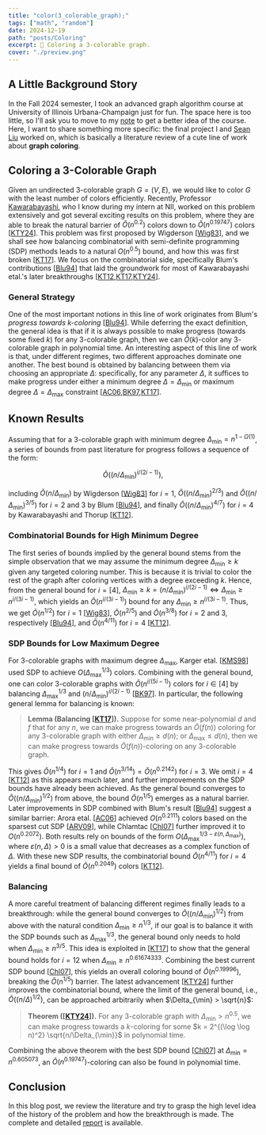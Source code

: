 ```yaml
---
title: "color(3_colorable_graph);"
tags: ["math", "random"]
date: 2024-12-19
path: "posts/Coloring"
excerpt: 🎨 Coloring a 3-colorable graph.
cover: "./preview.png"
---
```


## A Little Background Story

In the Fall 2024 semester, I took an advanced graph algorithm course at University of Illinois Urbana-Champaign just for fun. The space here is too little, so I'll ask you to move to my [note](../Notes/#fall-2024) to get a better idea of the course. Here, I want to share something more specific: the final project I and [Sean Liu](https://zhxnliu.me/about/) worked on, which is basically a literature review of a cute line of work about **graph coloring**.

## Coloring a 3-Colorable Graph

Given an undirected $3$-colorable graph $G = (V, E)$, we would like to color $G$ with the least number of colors efficiently. Recently, Professor [Kawarabayashi](https://kklab.nii.ac.jp/en/), who I know during my intern at NII, worked on this problem extensively and got several exciting results on this problem, where they are able to break the natural barrier of $\widetilde{O} (n^{0.2})$ colors down to $\widetilde{O} (n^{0.19747})$ colors \[[KTY24](https://arxiv.org/abs/2406.00357)\]. This problem was first proposed by Wigderson \[[Wig83](https://dl.acm.org/doi/10.1145/2157.2158)\], and we shall see how balancing combinatorial with semi-definite programming (SDP) methods leads to a natural $O(n^{0.5})$ bound, and how this was first broken \[[KT17](https://dl.acm.org/doi/10.1145/3001582)\]. We focus on the combinatorial side, specifically Blum's contributions \[[Blu94](https://dl.acm.org/doi/10.1145/176584.176586)\] that laid the groundwork for most of Kawarabayashi etal.'s later breakthroughs \[[KT12](https://arxiv.org/abs/1205.1254),[KT17](https://dl.acm.org/doi/10.1145/3001582),[KTY24](https://arxiv.org/abs/2406.00357)\].

### General Strategy

One of the most important notions in this line of work originates from Blum's *progress towards $k$-coloring* \[[Blu94](https://dl.acm.org/doi/10.1145/176584.176586)\]. While deferring the exact definition, the general idea is that if it is always possible to make progress (towards some fixed $k$) for any $3$-colorable graph, then we can $\widetilde{O}(k)$-color any $3$-colorable graph in polynomial time. An interesting aspect of this line of work is that, under different regimes, two different approaches dominate one another. The best bound is obtained by balancing between them via choosing an appropriate $\Delta$: specifically, for any parameter $\Delta$, it suffices to make progress under either a minimum degree $\Delta = \Delta_{\min}$ or maximum degree $\Delta = \Delta_{\max}$ constraint \[[AC06](https://dl.acm.org/doi/10.1145/1132516.1132548),[BK97](https://dl.acm.org/doi/10.1016/S0020-0190(96)00190-1),[KT17](https://dl.acm.org/doi/10.1145/3001582)\].

## Known Results

Assuming that for a $3$-colorable graph with minimum degree $\Delta_{\min} = n^{1 - \Omega(1)}$, a series of bounds from past literature for progress follows a sequence of the form:

```math
\widetilde{O}\left(\left(n/\Delta_{\min}\right)^{i/(2i-1)}\right),
```

including $\widetilde{O}(n/\Delta_{\min})$ by Wigderson \[[Wig83](https://dl.acm.org/doi/10.1145/2157.2158)\] for $i=1$, $\widetilde{O}((n/\Delta_{\min})^{2/3})$ and $\widetilde{O}((n/\Delta_{\min})^{3/5})$ for $i = 2$ and $3$ by Blum \[[Blu94](https://dl.acm.org/doi/10.1145/176584.176586)\], and finally $\widetilde{O}((n/\Delta_{\min})^{4/7})$ for $i = 4$ by Kawarabayashi and Thorup \[[KT12](https://arxiv.org/abs/1205.1254)\].

### Combinatorial Bounds for High Minimum Degree

The first series of bounds implied by the general bound stems from the simple observation that we may assume the minimum degree $\Delta_{\min} \geq k$ given any targeted coloring number. This is because it is trivial to color the rest of the graph after coloring vertices with a degree exceeding $k$. Hence, from the general bound for $i = [4]$, $\Delta_{\min} \geq k = (n/\Delta_{\min})^{i / (2i-1)} \iff \Delta_{\min} \geq n^{i / (3i-1)}$, which yields an $\widetilde{O}(n^{i/(3i-1)})$ bound for any $\Delta_{\min} \geq n^{i/(3i-1)}$. Thus, we get $\widetilde{O}(n^{1/2})$ for $i=1$ \[[Wig83](https://dl.acm.org/doi/10.1145/2157.2158)\], $\widetilde{O}(n^{2/5})$ and $\widetilde{O}(n^{3/8})$ for $i=2$ and $3$, respectively \[[Blu94](https://dl.acm.org/doi/10.1145/176584.176586)\], and $\widetilde{O}(n^{4/11})$ for $i=4$ \[[KT12](https://arxiv.org/abs/1205.1254)\].

### SDP Bounds for Low Maximum Degree

For $3$-colorable graphs with maximum degree $\Delta_{\max}$, Karger etal. \[[KMS98](https://arxiv.org/abs/cs/9812008)\] used SDP to achieve $O(\Delta_{\max}^{1/3})$ colors. Combining with the general bound, one can color $3$-colorable graphs with $\widetilde{O}(n^{i/(5i-1)})$ colors for $i \in [4]$ by balancing $\Delta_{\max}^{1/3}$ and $(n/\Delta_{\min})^{i/(2i-1)}$ \[[BK97](https://dl.acm.org/doi/10.1016/S0020-0190(96)00190-1)\]. In particular, the following general lemma for balancing is known:

>**Lemma (Balancing \[[KT17](https://dl.acm.org/doi/10.1145/3001582)\]).** Suppose for some near-polynomial $d$ and $f$ that for any $n$, we can make progress towards an $\widetilde{O}(f(n))$ coloring for any $3$-colorable graph with either $\Delta_{\min} \geq d(n)$; or $\Delta_{\max} \leq d(n)$, then we can make progress towards $\widetilde{O}(f(n))$-coloring on any $3$-colorable graph.

This gives $\widetilde{O}(n^{1/4})$ for $i=1$ and $\widetilde{O}(n^{3/14}) = \widetilde{O}(n^{0.2142})$ for $i = 3$. We omit $i=4$ \[[KT12](https://arxiv.org/abs/1205.1254)\] as this appears much later, and further improvements on the SDP bounds have already been achieved. As the general bound converges to $\widetilde{O}((n/\Delta_{\min})^{1/2})$ from above, the bound $\widetilde{O}(n^{1/5})$ emerges as a natural barrier. Later improvements in SDP combined with Blum's result \[[Blu94](https://dl.acm.org/doi/10.1145/176584.176586)\] suggest a similar barrier: Arora etal. \[[AC06](https://dl.acm.org/doi/10.1145/1132516.1132548)\] achieved $O(n^{0.2111})$ colors based on the sparsest cut SDP \[[ARV09](https://dl.acm.org/doi/10.1145/1502793.1502794)\], while Chlamtac \[[Chl07](https://ieeexplore.ieee.org/document/4389537)\] further improved it to $O(n^{0.2072})$. Both results rely on bounds of the form $O(\Delta_{\max}^{1/3 - \varepsilon(n, \Delta_{\max})})$, where $\varepsilon(n, \Delta) > 0$ is a small value that decreases as a complex function of $\Delta$. With these new SDP results, the combinatorial bound $\widetilde{O}(n^{4/11})$ for $i=4$ yields a final bound of $\widetilde{O}(n^{0.2049})$ colors \[[KT12](https://arxiv.org/abs/1205.1254)\].

### Balancing

A more careful treatment of balancing different regimes finally leads to a breakthrough: while the general bound converges to $\widetilde{O}((n/\Delta_{\min})^{1/2})$ from above with the natural condition $\Delta_{\min} \geq n^{1/3}$, if our goal is to balance it with the SDP bounds such as $\Delta_{\max}^{1/3}$, the general bound only needs to hold when $\Delta_{\min} \geq n^{3/5}$. This idea is exploited in \[[KT17](https://dl.acm.org/doi/10.1145/3001582)\] to show that the general bound holds for $i=12$ when $\Delta_{\min} \geq n^{0.61674333}$. Combining the best current SDP bound \[[Chl07](https://ieeexplore.ieee.org/document/4389537)\], this yields an overall coloring bound of $\widetilde{O}(n^{0.19996})$, breaking the $\widetilde{O}(n^{1/5})$ barrier. The latest advancement \[[KTY24](https://arxiv.org/abs/2406.00357)\] further improves the combinatorial bound, where the limit of the general bound, i.e., $\widetilde{O}((n/\Delta)^{1/2})$, can be approached arbitrarily when $\Delta_{\min} > \sqrt{n}$:

>**Theorem (\[[KTY24](https://arxiv.org/abs/2406.00357)\]).** For any $3$-colorable graph with $\Delta_{\min} > n^{0.5}$, we can make progress towards a $k$-coloring for some $k = 2^{(\log \log n)^2} \sqrt{n/\Delta_{\min}}$ in polynomial time.

Combining the above theorem with the best SDP bound \[[Chl07](https://ieeexplore.ieee.org/document/4389537)\] at $\Delta_{\min} = n^{0.605073}$, an $\widetilde{O}(n^{0.19747})$-coloring can also be found in polynomial time.

## Conclusion

In this blog post, we review the literature and try to grasp the high level idea of the history of the problem and how the breakthrough is made. The complete and detailed [report](./Coloring.pdf) is available.
